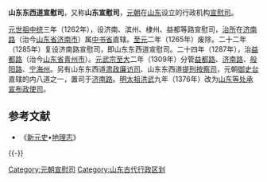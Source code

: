 {{山东历史}}

'''山东东西道宣慰司'''，又称'''山东宣慰司'''，[[元朝|元朝]]在[[山东|山东]]设立的行政机构[[宣慰司|宣慰司]]。

[[元世祖|元世祖]][[中统|中统]]三年（1262年），设济南、滨州、棣州、益都等路宣慰司，[[治所|治所]]在[[济南路|济南路]]（治今[[山东省|山东省]][[济南市|济南市]]）属[[中书省|中书省]]直辖。[[至元_(忽必烈)|至元]]二年（1265年）废除。二十二年（1285年）复设济南路宣慰司，即山东东西道宣慰司。二十四年（1287年），治[[益都路|益都路]]（治今[[山东省|山东省]][[青州市|青州市]]）。[[元武宗|元武宗]][[至大|至大]]二年（1309年）分管[[益都路|益都路]]、[[济南路|济南路]]、[[般阳路|般阳路]]、[[宁海州|宁海州]]。另有山东东西道[[肃政廉访司|肃政廉访司]]、山东东西道[[提刑按察司|提刑按察司]]，元朝[[御史台|御史台]]直辖的内八道之一，置司于[[济南路|济南路]]。[[明太祖|明太祖]][[洪武|洪武]]九年（1376年）改为[[山东等处承宣布政使司|山东等处承宣布政使司]]。 

== 参考文献 ==
{{Reflist}}
{{ReflistH}}
* 《[[新元史|新元史]]•[[地理志|地理志]]》
{{ReflistF}}

{{-}}
{{元朝行政区划|nocat}}

{{DEFAULTSORT:S}}
[[Category:元朝宣慰司|Category:元朝宣慰司]]
[[Category:山东古代行政区划|Category:山东古代行政区划]]

{{元朝行政区划小作品}}